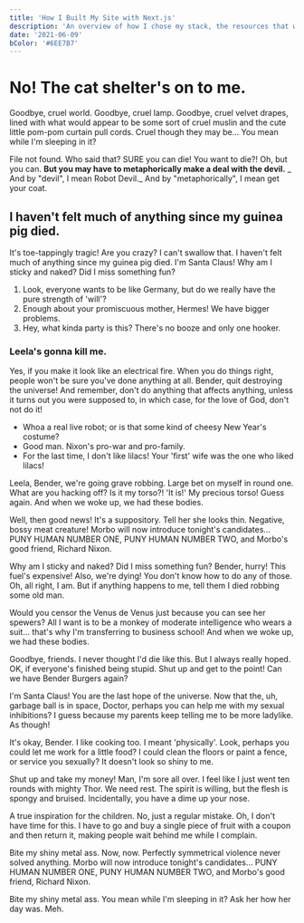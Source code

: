 ```yaml
---
title: 'How I Built My Site with Next.js'
description: 'An overview of how I chose my stack, the resources that were helpful, and my design and content decisions.'
date: '2021-06-09'
bColor: '#6EE7B7'
---
```


# No! The cat shelter's on to me.

Goodbye, cruel world. Goodbye, cruel lamp. Goodbye, cruel velvet drapes, lined with what would appear to be some sort of cruel muslin and the cute little pom-pom curtain pull cords. Cruel though they may be… You mean while I'm sleeping in it?

File not found. Who said that? SURE you can die! You want to die?! Oh, but you can. **But you may have to metaphorically make a deal with the devil.** _ And by "devil", I mean Robot Devil._ And by "metaphorically", I mean get your coat.

## I haven't felt much of anything since my guinea pig died.

It's toe-tappingly tragic! Are you crazy? I can't swallow that. I haven't felt much of anything since my guinea pig died. I'm Santa Claus! Why am I sticky and naked? Did I miss something fun?

1. Look, everyone wants to be like Germany, but do we really have the pure strength of 'will'?
2. Enough about your promiscuous mother, Hermes! We have bigger problems.
3. Hey, what kinda party is this? There's no booze and only one hooker.

### Leela's gonna kill me.

Yes, if you make it look like an electrical fire. When you do things right, people won't be sure you've done anything at all. Bender, quit destroying the universe! And remember, don't do anything that affects anything, unless it turns out you were supposed to, in which case, for the love of God, don't not do it!

-   Whoa a real live robot; or is that some kind of cheesy New Year's costume?
-   Good man. Nixon's pro-war and pro-family.
-   For the last time, I don't like lilacs! Your 'first' wife was the one who liked lilacs!

Leela, Bender, we're going grave robbing. Large bet on myself in round one. What are you hacking off? Is it my torso?! 'It is!' My precious torso! Guess again. And when we woke up, we had these bodies.

Well, then good news! It's a suppository. Tell her she looks thin. Negative, bossy meat creature! Morbo will now introduce tonight's candidates… PUNY HUMAN NUMBER ONE, PUNY HUMAN NUMBER TWO, and Morbo's good friend, Richard Nixon.

Why am I sticky and naked? Did I miss something fun? Bender, hurry! This fuel's expensive! Also, we're dying! You don't know how to do any of those. Oh, all right, I am. But if anything happens to me, tell them I died robbing some old man.

Would you censor the Venus de Venus just because you can see her spewers? All I want is to be a monkey of moderate intelligence who wears a suit… that's why I'm transferring to business school! And when we woke up, we had these bodies.

Goodbye, friends. I never thought I'd die like this. But I always really hoped. OK, if everyone's finished being stupid. Shut up and get to the point! Can we have Bender Burgers again?

I'm Santa Claus! You are the last hope of the universe. Now that the, uh, garbage ball is in space, Doctor, perhaps you can help me with my sexual inhibitions? I guess because my parents keep telling me to be more ladylike. As though!

It's okay, Bender. I like cooking too. I meant 'physically'. Look, perhaps you could let me work for a little food? I could clean the floors or paint a fence, or service you sexually? It doesn't look so shiny to me.

Shut up and take my money! Man, I'm sore all over. I feel like I just went ten rounds with mighty Thor. We need rest. The spirit is willing, but the flesh is spongy and bruised. Incidentally, you have a dime up your nose.

A true inspiration for the children. No, just a regular mistake. Oh, I don't have time for this. I have to go and buy a single piece of fruit with a coupon and then return it, making people wait behind me while I complain.

Bite my shiny metal ass. Now, now. Perfectly symmetrical violence never solved anything. Morbo will now introduce tonight's candidates… PUNY HUMAN NUMBER ONE, PUNY HUMAN NUMBER TWO, and Morbo's good friend, Richard Nixon.

Bite my shiny metal ass. You mean while I'm sleeping in it? Ask her how her day was. Meh.

